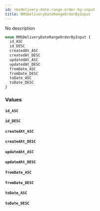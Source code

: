 ```yaml
---
id: rmsdelivery-date-range-order-by-input
title: RMSDeliveryDateRangeOrderByInput
---
```


No description

```graphql
enum RMSDeliveryDateRangeOrderByInput {
  id_ASC
  id_DESC
  createdAt_ASC
  createdAt_DESC
  updatedAt_ASC
  updatedAt_DESC
  fromDate_ASC
  fromDate_DESC
  toDate_ASC
  toDate_DESC
}
```

### Values

#### `id_ASC`

#### `id_DESC`

#### `createdAt_ASC`

#### `createdAt_DESC`

#### `updatedAt_ASC`

#### `updatedAt_DESC`

#### `fromDate_ASC`

#### `fromDate_DESC`

#### `toDate_ASC`

#### `toDate_DESC`
